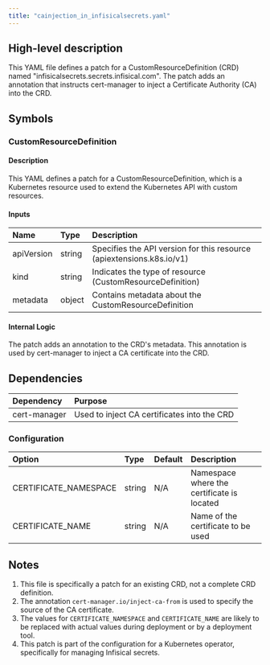 ```yaml
---
title: "cainjection_in_infisicalsecrets.yaml"
---
```


## High-level description
This YAML file defines a patch for a CustomResourceDefinition (CRD) named "infisicalsecrets.secrets.infisical.com". The patch adds an annotation that instructs cert-manager to inject a Certificate Authority (CA) into the CRD.

## Symbols

### CustomResourceDefinition
#### Description
This YAML defines a patch for a CustomResourceDefinition, which is a Kubernetes resource used to extend the Kubernetes API with custom resources.

#### Inputs
| Name | Type | Description |
|:-----|:-----|:------------|
| apiVersion | string | Specifies the API version for this resource (apiextensions.k8s.io/v1) |
| kind | string | Indicates the type of resource (CustomResourceDefinition) |
| metadata | object | Contains metadata about the CustomResourceDefinition |

#### Internal Logic
The patch adds an annotation to the CRD's metadata. This annotation is used by cert-manager to inject a CA certificate into the CRD.

## Dependencies
| Dependency | Purpose |
|:-----------|:--------|
| cert-manager | Used to inject CA certificates into the CRD |

### Configuration
| Option | Type | Default | Description |
|:-------|:-----|:--------|:------------|
| CERTIFICATE_NAMESPACE | string | N/A | Namespace where the certificate is located |
| CERTIFICATE_NAME | string | N/A | Name of the certificate to be used |

## Notes
1. This file is specifically a patch for an existing CRD, not a complete CRD definition.
2. The annotation `cert-manager.io/inject-ca-from` is used to specify the source of the CA certificate.
3. The values for `CERTIFICATE_NAMESPACE` and `CERTIFICATE_NAME` are likely to be replaced with actual values during deployment or by a deployment tool.
4. This patch is part of the configuration for a Kubernetes operator, specifically for managing Infisical secrets.